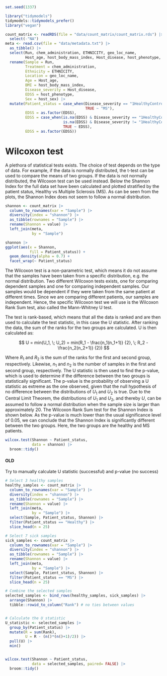 ```r
set.seed(1337)

library("tidymodels")
tidymodels::tidymodels_prefer()
library("vegan")

count_matrix <- readRDS(file = "data/count_matrix/count_matrix.rds") |> 
  select(-"NA")
meta <- read.csv(file = "data/metadata.txt") |> 
  as_tibble() |>
  select(Run, chem_administration, ETHNICITY, geo_loc_name,
         Host_age, host_body_mass_index, Host_disease, host_phenotype, host_sex) |> 
  rename(Sample = Run,
         Treatment = chem_administration,
         Ethnicity = ETHNICITY,
         Location = geo_loc_name,
         Age = Host_age,
         BMI = host_body_mass_index,
         Disease_severity = Host_disease,
         EDSS = host_phenotype,
         Sex = host_sex) |>
  mutate(Patient_status = case_when(Disease_severity == "1HealthyControl" ~ "Healthy",
                                    TRUE ~ "MS"),
         EDSS = as.factor(EDSS),
         EDSS = case_when(is.na(EDSS) & Disease_severity == "1HealthyControl" ~ "-1",
                          is.na(EDSS) & Disease_severity != "1HealthyControl" ~ "Unknown",
                          TRUE ~ EDSS),
         EDSS = as.factor(EDSS))
```

# Wilcoxon test
A plethora of statistical tests exists. The choice of test depends on the type of data. For example, if the data is normally distributed, the t-test can be used to compare the means of two groups. If the data is not normally distributed, the Wilcoxon test can be used instead. Below the Shannon Index for the full data set have been calculated and plotted stratified by the patient status, Healthy vs Multiple Sclerosis (MS). As can be seen from the plots, the Shannon Index does not seem to follow a normal distribution.

```r
shannon <- count_matrix |>
  column_to_rownames(var = "Sample") |>
  diversity(index = "shannon") |> 
  as_tibble(rownames = "Sample") |> 
  rename(Shannon = value) |> 
  left_join(meta,
            by = "Sample")

shannon |>
ggplot(aes(x = Shannon,
           fill = Patient_status)) +
  geom_density(alpha = 0.7) +
  facet_wrap(~ Patient_status)
```

The Wilcoxon test is a non-parametric test, which means it do not assume that the samples have been taken from a specific distribution, e.g. the normal distribution. Two different Wilcoxon tests exists, one for comparing dependent samples and one for comparing independent samples. Our samples would be dependent if they were taken from the same patient at different times. Since we are comparing different patients, our samples are independent. Hence, the specific Wilcoxon test we will use is the Wilcoxon Rank Sum test, also called the Mann-Whitney U test.

The test is rank-based, which means that all the data is ranked and are then used to calculate the test statistic, in this case the U statistic. After ranking the data, the sum of the ranks for the two groups are calculated. U is then calculated as:

$$
U = min(U_1, \; U_2) = min(R_1 - \frac{n_1(n_1+1)} {2}, \; R_2 - \frac{n_2(n_2+1)} {2})
$$

Where $R_1$ and $R_2$ is the sum of the ranks for the first and second group, respectively. Likewise, $n_1$ and $n_2$ is the number of samples in the first and second group, respectively. The U statistic is then used to find the p-value, which is used to determine if the difference between the two groups is statistically significant. The p-value is the probability of observing a U statistic as extreme as the one observed, given that the null hypothesis of no difference between the distributions of $U_1$ and $U_2$ is true. Due to the Central Limit Theorem, the distributions of $U_1$ and $U_2$, and thereby $U$, can be assumed to follow a normal distribution when the sample size is larger than approximately 20. The Wilcoxon Rank Sum test for the Shannon Index is shown below. As the p-value is much lower than the usual significance level of 0.05, we can conclude that the Shannon Index is significantly different between the two groups. Here, the two groups are the healthy and MS patients.

```r
wilcox.test(Shannon ~ Patient_status,
            data = shannon) |> 
  broom::tidy()
```



#### OLD ####
Try to manually calculate U statistic (successful) and p-value (no success)
```r
# Select 3 healthy samples
healthy_samples <- count_matrix |>
  column_to_rownames(var = "Sample") |>
  diversity(index = "shannon") |> 
  as_tibble(rownames = "Sample") |> 
  rename(Shannon = value) |> 
  left_join(meta,
            by = "Sample") |> 
  select(Sample, Patient_status, Shannon) |>
  filter(Patient_status == "Healthy") |>
  slice_head(n = 25)

# Select 7 sick samples
sick_samples <- count_matrix |>
  column_to_rownames(var = "Sample") |>
  diversity(index = "shannon") |> 
  as_tibble(rownames = "Sample") |> 
  rename(Shannon = value) |> 
  left_join(meta,
            by = "Sample") |> 
  select(Sample, Patient_status, Shannon) |>
  filter(Patient_status == "MS") |>
  slice_head(n = 25)

# Combine the selected samples
selected_samples <- bind_rows(healthy_samples, sick_samples) |> 
  arrange(Shannon) |> 
  tibble::rowid_to_column("Rank") # no ties between values


# Calculate the U statistic
U_statistic <- selected_samples |>
  group_by(Patient_status) |>
  mutate(R = sum(Rank),
         U = R - (n()*(n()+1)/2)) |> 
  pull(U) |>
  min()


wilcox.test(Shannon ~ Patient_status,
            data = selected_samples, paired= FALSE) |> 
  broom::tidy()
```

